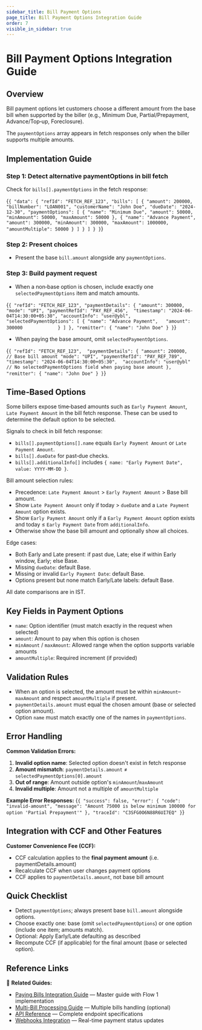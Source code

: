 ```yaml
---
sidebar_title: Bill Payment Options
page_title: Bill Payment Options Integration Guide
order: 7
visible_in_sidebar: true
---
```


# Bill Payment Options Integration Guide


## Overview

Bill payment options let customers choose a different amount from the base bill when supported by the biller (e.g., Minimum Due, Partial/Prepayment, Advance/Top‑up, Foreclosure).

The `paymentOptions` array appears in fetch responses only when the biller supports multiple amounts.

## Implementation Guide

### Step 1: Detect alternative paymentOptions in bill fetch

Check for `bills[].paymentOptions` in the fetch response:

<CodeBlockWithCopy language="json">{`
{
  "data": {
    "refId": "FETCH_REF_123",
    "bills": [
      {
        "amount": 200000,  
        "billNumber": "LOAN001",
        "customerName": "John Doe",
        "dueDate": "2024-12-30",
        "paymentOptions": [
          { "name": "Minimum Due", "amount": 50000, "minAmount": 50000, "maxAmount": 50000 },
          { "name": "Advance Payment", "amount": 300000, "minAmount": 300000, "maxAmount": 1000000, "amountMultiple": 50000 }
        ]
      }
    ]
  }
}
`}</CodeBlockWithCopy>

### Step 2: Present choices

- Present the base `bill.amount` alongside any `paymentOptions`.

### Step 3: Build payment request

- When a non‑base option is chosen, include exactly one `selectedPaymentOptions` item and match amounts.

<CodeBlockWithCopy language="json">{`
  {
    "refId": "FETCH_REF_123",
    "paymentDetails": {
      "amount": 300000, 
      "mode": "UPI",
      "paymentRefId": "PAY_REF_456", 
      "timestamp": "2024-06-04T14:30:00+05:30",
      "accountInfo": "user@ybl",
      "selectedPaymentOptions": [
        {
          "name": "Advance Payment",  
          "amount": 300000            
        }
      ]
    },
    "remitter": {
      "name": "John Doe"
    }
  }
`}</CodeBlockWithCopy>

- When paying the base amount, omit `selectedPaymentOptions`.

<CodeBlockWithCopy language="json">{`
{
  "refId": "FETCH_REF_123", 
  "paymentDetails": {
    "amount": 200000,  // Base bill amount
    "mode": "UPI",
    "paymentRefId": "PAY_REF_789",
    "timestamp": "2024-06-04T14:30:00+05:30", 
    "accountInfo": "user@ybl"  // No selectedPaymentOptions field when paying base amount
  },
  "remitter": {
    "name": "John Doe"
  }
}
`}</CodeBlockWithCopy>

## Time‑Based Options

Some billers expose time‑based amounts such as `Early Payment Amount`, `Late Payment Amount` in the bill fetch response. These can be used to determine the default option to be selected.

Signals to check in bill fetch response:
  - `bills[].paymentOptions[].name` equals `Early Payment Amount` or `Late Payment Amount`.
  - `bills[].dueDate` for past‑due checks.
  - `bills[].additionalInfo[]` includes `{ name: "Early Payment Date", value: YYYY-MM-DD }`.

Bill amount selection rules:
- Precedence: `Late Payment Amount` > `Early Payment Amount` > Base bill amount.
- Show `Late Payment Amount` only if today > `dueDate` and a `Late Payment Amount` option exists.
- Show `Early Payment Amount` only if a `Early Payment Amount` option exists and today ≤ `Early Payment Date` from `additionalInfo`.
- Otherwise show the base bill amount and optionally show all choices.

Edge cases:
- Both Early and Late present: if past due, Late; else if within Early window, Early; else Base.
- Missing `dueDate`: default Base.
- Missing or invalid `Early Payment Date`: default Base.
- Options present but none match Early/Late labels: default Base.

All date comparisons are in IST.

## Key Fields in Payment Options

- `name`: Option identifier (must match exactly in the request when selected)
- `amount`: Amount to pay when this option is chosen
- `minAmount` / `maxAmount`: Allowed range when the option supports variable amounts
- `amountMultiple`: Required increment (if provided)

## Validation Rules

- When an option is selected, the amount must be within `minAmount`–`maxAmount` and respect `amountMultiple` if present.
- `paymentDetails.amount` must equal the chosen amount (base or selected option amount).
- Option `name` must match exactly one of the names in `paymentOptions`.


## Error Handling

**Common Validation Errors:**

1. **Invalid option name**: Selected option doesn't exist in fetch response
2. **Amount mismatch**: `paymentDetails.amount` ≠ `selectedPaymentOptions[0].amount`
3. **Out of range**: Amount outside option's `minAmount`/`maxAmount`
4. **Invalid multiple**: Amount not a multiple of `amountMultiple`

**Example Error Responses:**
<CodeBlockWithCopy language="json">{`
{
  "success": false,
  "error": {
    "code": "invalid-amount",
    "message": "Amount 75000 is below minimum 100000 for option 'Partial Prepayment'"
  },
  "traceId": "C3SFG0O6N88R6UI7EQ"
}
`}</CodeBlockWithCopy>


## Integration with CCF and Other Features

**Customer Convenience Fee (CCF):**
- CCF calculation applies to the **final payment amount** (i.e. paymentDetails.amount)
- Recalculate CCF when user changes payment options
- CCF applies to `paymentDetails.amount`, not base bill amount

## Quick Checklist

- Detect `paymentOptions`; always present base `bill.amount` alongside options.
- Choose exactly one: base (omit `selectedPaymentOptions`) or one option (include one item; amounts match).
- Optional: Apply Early/Late defaulting as described
- Recompute CCF (if applicable) for the final amount (base or selected option).

## Reference Links

📖 **Related Guides:**
- <a href="/payments/billpay/api-integration/paying_bills" target="_blank">Paying Bills Integration Guide</a> — Master guide with Flow 1 implementation
- <a href="/payments/billpay/api-integration/multi-bill-processing" target="_blank">Multi-Bill Processing Guide</a> — Multiple bills handling (optional)
- <a href="/payments/billpay/api-integration/api-reference" target="_blank">API Reference</a> — Complete endpoint specifications
- <a href="/payments/billpay/api-integration/webhooks" target="_blank">Webhooks Integration</a> — Real-time payment status updates

<WasPageHelpful />
